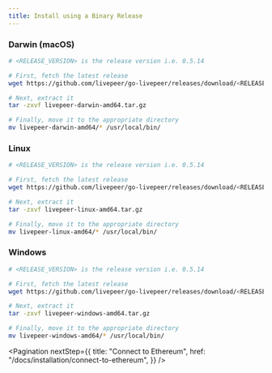 ```yaml
---
title: Install using a Binary Release
---
```


### Darwin (macOS)

```bash
# <RELEASE_VERSION> is the release version i.e. 0.5.14

# First, fetch the latest release
wget https://github.com/livepeer/go-livepeer/releases/download/<RELEASE_VERSION>/livepeer-darwin-amd64.tar.gz

# Next, extract it
tar -zxvf livepeer-darwin-amd64.tar.gz

# Finally, move it to the appropriate directory
mv livepeer-darwin-amd64/* /usr/local/bin/
```

### Linux

```bash
# <RELEASE_VERSION> is the release version i.e. 0.5.14

# First, fetch the latest release
wget https://github.com/livepeer/go-livepeer/releases/download/<RELEASE_VERSION>/livepeer-linux-amd64.tar.gz

# Next, extract it
tar -zxvf livepeer-linux-amd64.tar.gz

# Finally, move it to the appropriate directory
mv livepeer-linux-amd64/* /usr/local/bin/
```

### Windows

```bash
# <RELEASE_VERSION> is the release version i.e. 0.5.14

# First, fetch the latest release
wget https://github.com/livepeer/go-livepeer/releases/download/<RELEASE_VERSION>/livepeer-windows-amd64.tar.gz

# Next, extract it
tar -zxvf livepeer-windows-amd64.tar.gz

# Finally, move it to the appropriate directory
mv livepeer-windows-amd64/* /usr/local/bin/
```

<Pagination
  nextStep={{
    title: "Connect to Ethereum",
    href: "/docs/installation/connect-to-ethereum",
  }}
/>
